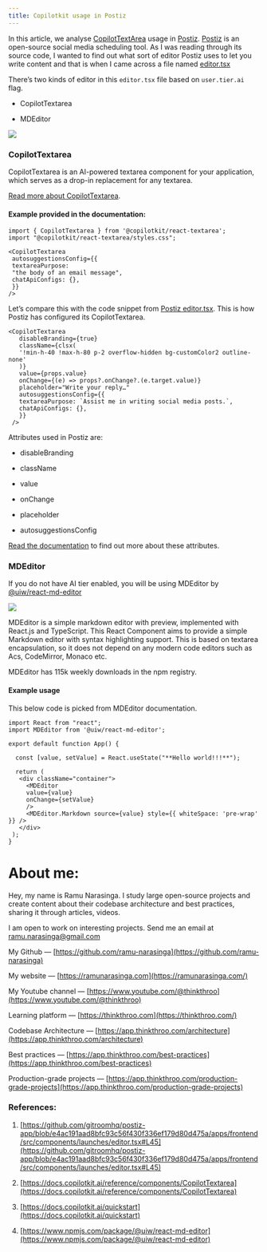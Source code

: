 ```yaml
---
title: Copilotkit usage in Postiz
---
```


In this article, we analyse [CopilotTextArea](https://docs.copilotkit.ai/reference/components/CopilotTextarea) usage in [Postiz](https://github.com/gitroomhq/postiz-app). [Postiz](https://github.com/gitroomhq/postiz-app) is an open-source social media scheduling tool. As I was reading through its source code, I wanted to find out what sort of editor Postiz uses to let you write content and that is when I came across a file named [editor.tsx](https://github.com/gitroomhq/postiz-app/blob/e4ac191aad8bfc93c56f430f336ef179d80d475a/apps/frontend/src/components/launches/editor.tsx#L45)

There’s two kinds of editor in this `editor.tsx` file based on `user.tier.ai` flag.

* CopilotTextarea
    
* MDEditor
    

![](https://cdn-images-1.medium.com/max/1600/1*LqUrrIXheoSKGJ47Uzi7OQ.png)

### CopilotTextarea

CopilotTextarea is an AI-powered textarea component for your application, which serves as a drop-in replacement for any textarea.

[Read more about CopilotTextarea](https://docs.copilotkit.ai/reference/components/CopilotTextarea).

#### Example provided in the documentation:

```plaintext
import { CopilotTextarea } from '@copilotkit/react-textarea';
import "@copilotkit/react-textarea/styles.css";
 
<CopilotTextarea
 autosuggestionsConfig={{
 textareaPurpose:
 "the body of an email message",
 chatApiConfigs: {},
 }}
/>
```

Let’s compare this with the code snippet from [Postiz editor.tsx](https://github.com/gitroomhq/postiz-app/blob/e4ac191aad8bfc93c56f430f336ef179d80d475a/apps/frontend/src/components/launches/editor.tsx#L44). This is how Postiz has configured its CopilotTextarea.

```plaintext
<CopilotTextarea
   disableBranding={true}
   className={clsx(
   '!min-h-40 !max-h-80 p-2 overflow-hidden bg-customColor2 outline-none'
   )}
   value={props.value}
   onChange={(e) => props?.onChange?.(e.target.value)}
   placeholder="Write your reply…"
   autosuggestionsConfig={{
   textareaPurpose: `Assist me in writing social media posts.`,
   chatApiConfigs: {},
   }}
 />
```

Attributes used in Postiz are:

* disableBranding
    
* className
    
* value
    
* onChange
    
* placeholder
    
* autosuggestionsConfig
    

[Read the documentation](https://docs.copilotkit.ai/reference/components/CopilotTextarea) to find out more about these attributes.

### MDEditor

If you do not have AI tier enabled, you will be using MDEditor by [@uiw/react-md-editor](https://www.npmjs.com/package/@uiw/react-md-editor) 

![](https://cdn-images-1.medium.com/max/1600/1*MvdFhVXdofSZBT5kebVy4g.png)

MDEditor is a simple markdown editor with preview, implemented with React.js and TypeScript. This React Component aims to provide a simple Markdown editor with syntax highlighting support. This is based on textarea encapsulation, so it does not depend on any modern code editors such as Acs, CodeMirror, Monaco etc.

MDEditor has 115k weekly downloads in the npm registry.

#### Example usage

This below code is picked from MDEditor documentation.

```plaintext
import React from "react";
import MDEditor from '@uiw/react-md-editor';

export default function App() {
  
  const [value, setValue] = React.useState("**Hello world!!!**");
 
  return (
   <div className="container">
     <MDEditor
     value={value}
     onChange={setValue}
     />
     <MDEditor.Markdown source={value} style={{ whiteSpace: 'pre-wrap' }} />
   </div>
 );
}
```

# **About me:**

Hey, my name is Ramu Narasinga. I study large open-source projects and create content about their codebase architecture and best practices, sharing it through articles, videos.

I am open to work on interesting projects. Send me an email at ramu.narasinga@gmail.com

My Github — [https://github.com/ramu-narasinga](https://github.com/ramu-narasinga)

My website — [https://ramunarasinga.com](https://ramunarasinga.com/)

My Youtube channel — [https://www.youtube.com/@thinkthroo](https://www.youtube.com/@thinkthroo)

Learning platform — [https://thinkthroo.com](https://thinkthroo.com/)

Codebase Architecture — [https://app.thinkthroo.com/architecture](https://app.thinkthroo.com/architecture)

Best practices — [https://app.thinkthroo.com/best-practices](https://app.thinkthroo.com/best-practices)

Production-grade projects — [https://app.thinkthroo.com/production-grade-projects](https://app.thinkthroo.com/production-grade-projects)

### References:

1. [https://github.com/gitroomhq/postiz-app/blob/e4ac191aad8bfc93c56f430f336ef179d80d475a/apps/frontend/src/components/launches/editor.tsx#L45](https://github.com/gitroomhq/postiz-app/blob/e4ac191aad8bfc93c56f430f336ef179d80d475a/apps/frontend/src/components/launches/editor.tsx#L45)
    
2. [https://docs.copilotkit.ai/reference/components/CopilotTextarea](https://docs.copilotkit.ai/reference/components/CopilotTextarea)
    
3. [https://docs.copilotkit.ai/quickstart](https://docs.copilotkit.ai/quickstart)
    
4. [https://www.npmjs.com/package/@uiw/react-md-editor](https://www.npmjs.com/package/@uiw/react-md-editor)
